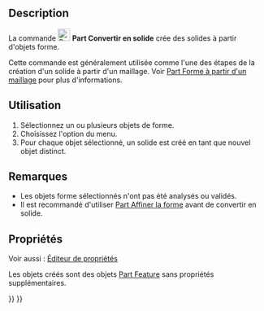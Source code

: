 <languages/>

{{Docnav/fr
|[[Part_PointsFromMesh/fr|Sommets à partir de maillage]]
|[[Part_ReverseShape/fr|Inverser la forme]]
|[[Part_Workbench/fr|Atelier Part]]
|IconL=Part_PointsFromMesh.svg
|IconR=Part_ReverseShape.svg
|IconC=Workbench_Part.svg
}}

{{GuiCommand/fr
|Name=Part MakeSolid
|Name/fr=Part Convertir en solid‏‎e
|MenuLocation=Part → Convertir en solide
|Workbenches=[[Part_Workbench/fr|Part]]
|SeeAlso=[[Part_ShapeFromMesh/fr|Part Forme à partir d'un maillage]]
}}

==Description== 

La commande [[Image:Part_MakeSolid.svg|24px]] '''Part Convertir en solid‏‎e''' crée des solides à partir d'objets forme.

Cette commande est généralement utilisée comme l'une des étapes de la création d'un solide à partir d'un maillage. Voir [[Part_ShapeFromMesh/fr#Utilisation|Part Forme à partir d'un maillage]] pour plus d'informations.

<span id="Usage"></span>
==Utilisation== 

# Sélectionnez un ou plusieurs objets de forme.
# Choisissez l'option {{MenuCommand|Part → [[Image:Part_MakeSolid.svg|16px]] Convertir en solide}} du menu.
# Pour chaque objet sélectionné, un solide est créé en tant que nouvel objet distinct.

<span id="Notes"></span>
==Remarques==

* Les objets forme sélectionnés n'ont pas été analysés ou validés.
* Il est recommandé d'utiliser [[Part_RefineShape/fr|Part Affiner la forme]] avant de convertir en solide.

<span id="Properties"></span>
==Propriétés==

Voir aussi : [[Property_editor/fr|Éditeur de propriétés]]

Les objets créés sont des objets [[Part_Feature/fr|Part Feature]] sans propriétés supplémentaires.


{{Docnav/fr
|[[Part_PointsFromMesh/fr|Sommets à partir de maillage]]
|[[Part_ReverseShape/fr|Inverser la forme]]
|[[Part_Workbench/fr|Atelier Part]]
|IconL=Part_PointsFromMesh.svg
|IconR=Part_ReverseShape.svg
|IconC=Workbench_Part.svg
}}

{{Part_Tools_navi{{#translation:}}}}
{{Userdocnavi{{#translation:}}}}